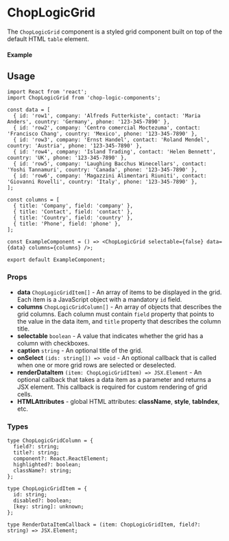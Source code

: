 
<Meta of={ChopLogicGridStories} title='Grid' />

# ChopLogicGrid

The `ChopLogicGrid` component is a styled grid component built on top of the default HTML `table` element.

#### Example

<Canvas>
  <Story of={ChopLogicGridStories.DefaultGrid} />
</Canvas>

## Usage

```tsx
import React from 'react';
import ChopLogicGrid from 'chop-logic-components';

const data = [
  { id: 'row1', company: 'Alfreds Futterkiste', contact: 'Maria Anders', country: 'Germany', phone: '123-345-7890' },
  { id: 'row2', company: 'Centro comercial Moctezuma', contact: 'Francisco Chang', country: 'Mexico', phone: '123-345-7890' },
  { id: 'row3', company: 'Ernst Handel', contact: 'Roland Mendel', country: 'Austria', phone: '123-345-7890' },
  { id: 'row4', company: 'Island Trading', contact: 'Helen Bennett', country: 'UK', phone: '123-345-7890' },
  { id: 'row5', company: 'Laughing Bacchus Winecellars', contact: 'Yoshi Tannamuri', country: 'Canada', phone: '123-345-7890' },
  { id: 'row6', company: 'Magazzini Alimentari Riuniti', contact: 'Giovanni Rovelli', country: 'Italy', phone: '123-345-7890' },
];

const columns = [
  { title: 'Company', field: 'company' },
  { title: 'Contact', field: 'contact' },
  { title: 'Country', field: 'country' },
  { title: 'Phone', field: 'phone' },
];

const ExampleComponent = () => <ChopLogicGrid selectable={false} data={data} columns={columns} />;

export default ExampleComponent;
```

### Props

- **data** `ChopLogicGridItem[]` - An array of items to be displayed in the grid. Each item is a JavaScript object with a mandatory `id` field.
- **columns** `ChopLogicGridColumn[]` - An array of objects that describes the grid columns. Each column must contain `field` property that points to the value in the data item, and `title` property that describes the column title.
- **selectable** `boolean` - A value that indicates whether the grid has a column with checkboxes.
- **caption** `string` - An optional title of the grid.
- **onSelect** `(ids: string[]) => void` - An optional callback that is called when one or more grid rows are selected or deselected.
- **renderDataItem** `(item: ChopLogicGridItem) => JSX.Element` - An optional callback that takes a data item as a parameter and returns a JSX element. This callback is required for custom rendering of grid cells.
- **HTMLAttributes** - global HTML attributes: **className**, **style**, **tabIndex**, etc.

### Types

```
type ChopLogicGridColumn = {
  field?: string;
  title?: string;
  component?: React.ReactElement;
  highlighted?: boolean;
  className?: string;
};

type ChopLogicGridItem = {
  id: string;
  disabled?: boolean;
  [key: string]: unknown;
};

type RenderDataItemCallback = (item: ChopLogicGridItem, field?: string) => JSX.Element;
```
